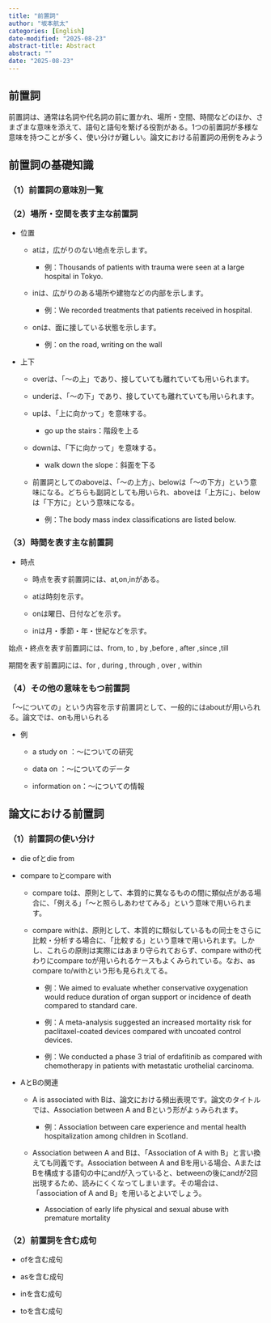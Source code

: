 ```yaml
---
title: "前置詞"
author: "坂本航太"
categories: [English]
date-modified: "2025-08-23"
abstract-title: Abstract
abstract: ""
date: "2025-08-23"
---
```


## 前置詞

前置詞は、通常は名詞や代名詞の前に置かれ、場所・空間、時間などのほか、さまざまな意味を添えて、語句と語句を繋げる役割がある。1つの前置詞が多様な意味を持つことが多く、使い分けが難しい。論文における前置詞の用例をみよう

## 前置詞の基礎知識

### （1）前置詞の意味別一覧

### （2）場所・空間を表す主な前置詞

-   位置

    -   atは，広がりのない地点を示します。

        -   例：Thousands of patients with trauma were seen at a large hospital in Tokyo.

    -   inは、広がりのある場所や建物などの内部を示します。

        -   例：We recorded treatments that patients received in hospital.

    -   onは、面に接している状態を示します。

        -   例：on the road, writing on the wall

-   上下

    -   overは、「～の上」であり、接していても離れていても用いられます。

    -   underは、「～の下」であり、接していても離れていても用いられます。

    -   upは、「上に向かって」を意味する。

        -   go up the stairs：階段を上る

    -   downは、「下に向かって」を意味する。

        -   walk down the slope：斜面を下る

    -   前置詞としてのaboveは、「～の上方」、belowは「～の下方」という意味になる。どちらも副詞としても用いられ、aboveは「上方に」、belowは「下方に」という意味になる。

        -   例：The body mass index classifications are listed below.

### （3）時間を表す主な前置詞

-   時点

    -   時点を表す前置詞には、at,on,inがある。

    -   atは時刻を示す。

    -   onは曜日、日付などを示す。

    -   inは月・季節・年・世紀などを示す。

始点・終点を表す前置詞には、from, to , by ,before , after ,since ,till

期間を表す前置詞には、for , during , through , over , within

### （4）その他の意味をもつ前置詞

「～についての」という内容を示す前置詞として、一般的にはaboutが用いられる。論文では、onも用いられる

-   例

    -   a study on ：～についての研究

    -   data on ：～についてのデータ

    -   information on：～についての情報

## 論文における前置詞

### （1）前置詞の使い分け

-   die ofとdie from

-   compare toとcompare with

    -   compare toは、原則として、本質的に異なるものの間に類似点がある場合に、「例える」「～と照らしあわせてみる」という意味で用いられます。

    -   compare withは、原則として、本質的に類似しているもの同士をさらに比較・分析する場合に、「比較する」という意味で用いられます。しかし、これらの原則は実際にはあまり守られておらず、compare withの代わりにcompare toが用いられるケースもよくみられている。なお、as compare to/withという形も見られえてる。

        -   例：We aimed to evaluate whether conservative oxygenation would reduce duration of organ support or incidence of death compared to standard care.

        -   例：A meta-analysis suggested an increased mortality risk for paclitaxel-coated devices compared with uncoated control devices.

        -   例：We conducted a phase 3 trial of erdafitinib as compared with chemotherapy in patients with metastatic urothelial carcinoma.

-   AとBの関連

    -   A is associated with Bは、論文における頻出表現です。論文のタイトルでは、Association between A and Bという形がよぅみられます。

        -   例：Association between care experience and mental health hospitalization among children in Scotland.

    -   Association between A and Bは、「Association of A with B」と言い換えても同義です。Association between A and Bを用いる場合、AまたはBを構成する語句の中にandが入っていると、betweenの後にandが2回出現するため、読みにくくなってしまいます。その場合は、「association of A and B」を用いるとよいでしょう。

        -   Association of early life physical and sexual abuse with premature mortality

### （2）前置詞を含む成句

-   ofを含む成句

-   asを含む成句

-   inを含む成句

-   toを含む成句